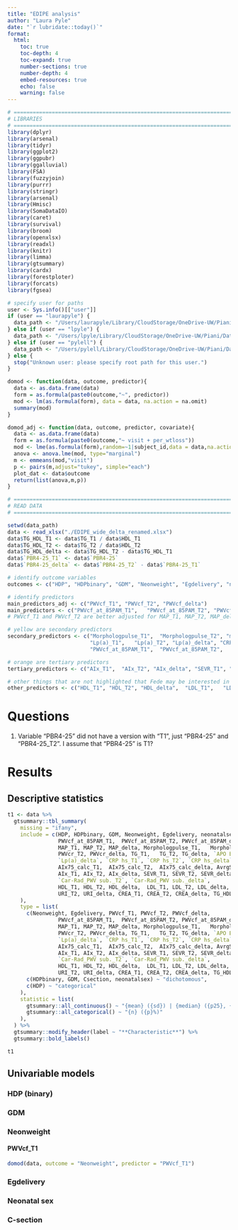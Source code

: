 ```yaml
---
title: "EDIPE analysis"
author: "Laura Pyle"
date: "`r lubridate::today()`"
format: 
  html:
    toc: true
    toc-depth: 4
    toc-expand: true
    number-sections: true
    number-depth: 4
    embed-resources: true
    echo: false
    warning: false
---
```


```r
# =============================================================================
# LIBRARIES
# =============================================================================
library(dplyr)
library(arsenal)
library(tidyr)
library(ggplot2)
library(ggpubr)
library(ggalluvial)
library(FSA)
library(fuzzyjoin)
library(purrr)
library(stringr)
library(arsenal)
library(Hmisc)
library(SomaDataIO)
library(caret)
library(survival)
library(broom)
library(openxlsx)
library(readxl)
library(knitr)
library(limma)
library(gtsummary)
library(cardx)
library(forestploter)
library(forcats)
library(fgsea)

# specify user for paths
user <- Sys.info()[["user"]]
if (user == "laurapyle") {
  data_path <- "/Users/laurapyle/Library/CloudStorage/OneDrive-UW/Piani/Data_raw"
} else if (user == "lpyle") {
  data_path <- "/Users/lpyle/Library/CloudStorage/OneDrive-UW/Piani/Data_raw"
} else if (user == "pylell") {
  data_path <- "/Users/pylell/Library/CloudStorage/OneDrive-UW/Piani/Data_raw"
} else {
  stop("Unknown user: please specify root path for this user.")
}


```

```r
domod <- function(data, outcome, predictor){
  data <- as.data.frame(data)
  form = as.formula(paste0(outcome,"~", predictor))
  mod <- lm(as.formula(form), data = data, na.action = na.omit)
  summary(mod)
}

domod_adj <- function(data, outcome, predictor, covariate){
  data <- as.data.frame(data)
  form = as.formula(paste0(outcome,"~ visit + per_wtloss"))
  mod <- lme(as.formula(form),random=~1|subject_id,data = data,na.action = na.omit, correlation = corCompSymm(form = ~1|subject_id))
  anova <- anova.lme(mod, type="marginal")
  m <- emmeans(mod,"visit")
  p <- pairs(m,adjust="tukey", simple="each")
  plot_dat <- data$outcome
  return(list(anova,m,p))
}
```

```r
# =============================================================================
# READ DATA 
# =============================================================================

setwd(data_path)
data <- read_xlsx("./EDIPE_wide_delta_renamed.xlsx")
data$TG_HDL_T1 <- data$TG_T1 / data$HDL_T1
data$TG_HDL_T2 <- data$TG_T2 / data$HDL_T2
data$TG_HDL_delta <- data$TG_HDL_T2 - data$TG_HDL_T1
data$`PBR4-25_T1` <- data$`PBR4-25`
data$`PBR4-25_delta` <- data$`PBR4-25_T2` - data$`PBR4-25_T1`

# identify outcome variables
outcomes <- c("HDP", "HDPbinary", "GDM", "Neonweight", "Egdelivery", "neonatalsex", "Csection")

# identify predictors
main_predictors_adj <- c("PWVcf_T1", "PWVcf_T2", "PWVcf_delta")
main_predictors <- c("PWVcf_at_85PAM_T1",	"PWVcf_at_85PAM_T2", "PWVcf_at_85PAM_delta", "PBR4-25_T1", "PBR4-25_T2", "PBR4-25_delta")
# PWVcf_T1 and PWVcf_T2 are better adjusted for MAP_T1, MAP_T2, MAP_delta

# yellow are secondary predictors
secondary_predictors <- c("Morphologpulse_T1",	"Morphologpulse_T2", "morphologypulse_delta", "PWVcr_T1",	"PWVcr_T2", "PWVcr_delta", "TG_T1",	"TG_T2", "TG_delta", "APO B_T1",	"APO B_T2", "APO B_delta",	
                          "Lp(a)_T1",	"Lp(a)_T2", "Lp(a)_delta", "CRP hs_T1",	"CRP hs_T2", "CRP hs_delta",
                          "PWVcf_at_85PAM_T1",	"PWVcf_at_85PAM_T2",	"PWVcf_at_85PAM_delta", "AIx75_calc_T1",	"AIx75_calc_T2",	"AIx75_calc_delta", "AvrgSBPsitting_T1",	"AvrgSBPsitting_T2", "AvrgSBPsitting_delta")

# orange are tertiary predictors
tertiary_predictors <- c("AIx_T1",	"AIx_T2", "AIx_delta", "SEVR_T1", "SEVR_T2", "SEVR_delta", "Vasc.Age_T1",	"Vasc.Age_T2", "Vasc.Age_delta", "Car-Rad_PWV sub._T1",	"Car-Rad_PWV sub._T2", "Car-Rad_PWV sub._delta")

# other things that are not highlighted that Fede may be interested in are lipid profile, serum uric acid, serum creatinine ratio, TG/HDL ratio
other_predictors <- c("HDL_T1",	"HDL_T2", "HDL_delta",	"LDL_T1",	"LDL_T2", "LDL_delta", "HDL_T1",	"HDL_T2", "HDL_delta",	"LDL_T1", "LDL_T2", "LDL_delta", "URI_T1", "URI_T2", "URI_delta", "CREA_T1", 'CREA_T2', 'CREA_delta', 'TG_HDL_T1', "TG_HDL_T2", "TG_HDL_delta")

```

# Questions

1) Variable "PBR4-25" did not have a version with "T1", just "PBR4-25" and "PBR4-25_T2". I assume that "PBR4-25" is T1?

# Results

## Descriptive statistics

```r
t1 <- data %>%
  gtsummary::tbl_summary(
    missing = "ifany",
    include = c(HDP, HDPbinary, GDM, Neonweight, Egdelivery, neonatalsex, Csection, PWVcf_T1, PWVcf_T2, PWVcf_delta,
                PWVcf_at_85PAM_T1,	PWVcf_at_85PAM_T2, PWVcf_at_85PAM_delta, `PBR4-25_T1`, `PBR4-25_T2`, `PBR4-25_delta`, 
                MAP_T1, MAP_T2, MAP_delta, Morphologpulse_T1,	Morphologpulse_T2, morphologypulse_delta, PWVcr_T1,	
                PWVcr_T2, PWVcr_delta, TG_T1,	TG_T2, TG_delta, `APO B_T1`, `APO B_T2`, `APO B_delta`, `Lp(a)_T1`,	`Lp(a)_T2`,  
                `Lp(a)_delta`, `CRP hs_T1`,	`CRP hs_T2`, `CRP hs_delta`, PWVcf_at_85PAM_T1,	PWVcf_at_85PAM_T2,	PWVcf_at_85PAM_delta, 
                AIx75_calc_T1,	AIx75_calc_T2,	AIx75_calc_delta, AvrgSBPsitting_T1,	AvrgSBPsitting_T2, AvrgSBPsitting_delta,
                AIx_T1,	AIx_T2, AIx_delta, SEVR_T1, SEVR_T2, SEVR_delta, Vasc.Age_T1,	Vasc.Age_T2, Vasc.Age_delta, `Car-Rad_PWV sub._T1`,	
                `Car-Rad_PWV sub._T2`, `Car-Rad_PWV sub._delta`,
                HDL_T1,	HDL_T2, HDL_delta,	LDL_T1,	LDL_T2, LDL_delta, HDL_T1,	HDL_T2, HDL_delta,	LDL_T1, LDL_T2, LDL_delta, URI_T1, 
                URI_T2, URI_delta, CREA_T1, CREA_T2, CREA_delta, TG_HDL_T1, TG_HDL_T2, TG_HDL_delta
    ),
    type = list(
      c(Neonweight, Egdelivery, PWVcf_T1, PWVcf_T2, PWVcf_delta,
                PWVcf_at_85PAM_T1,	PWVcf_at_85PAM_T2, PWVcf_at_85PAM_delta, `PBR4-25_T1`, `PBR4-25_T2`, `PBR4-25_delta`, 
                MAP_T1, MAP_T2, MAP_delta, Morphologpulse_T1,	Morphologpulse_T2, morphologypulse_delta, PWVcr_T1,	
                PWVcr_T2, PWVcr_delta, TG_T1,	TG_T2, TG_delta, `APO B_T1`, `APO B_T2`, `APO B_delta`, `Lp(a)_T1`,	`Lp(a)_T2`,  
                `Lp(a)_delta`, `CRP hs_T1`,	`CRP hs_T2`, `CRP hs_delta`, PWVcf_at_85PAM_T1,	PWVcf_at_85PAM_T2,	PWVcf_at_85PAM_delta, 
                AIx75_calc_T1,	AIx75_calc_T2,	AIx75_calc_delta, AvrgSBPsitting_T1,	AvrgSBPsitting_T2, AvrgSBPsitting_delta,
                AIx_T1,	AIx_T2, AIx_delta, SEVR_T1, SEVR_T2, SEVR_delta, Vasc.Age_T1,	Vasc.Age_T2, Vasc.Age_delta, `Car-Rad_PWV sub._T1`,	
                `Car-Rad_PWV sub._T2`, `Car-Rad_PWV sub._delta`,
                HDL_T1,	HDL_T2, HDL_delta,	LDL_T1,	LDL_T2, LDL_delta, HDL_T1,	HDL_T2, HDL_delta,	LDL_T1, LDL_T2, LDL_delta, URI_T1, 
                URI_T2, URI_delta, CREA_T1, CREA_T2, CREA_delta, TG_HDL_T1, TG_HDL_T2, TG_HDL_delta) ~ "continuous",
      c(HDPbinary, GDM, Csection, neonatalsex) ~ "dichotomous",
      c(HDP) ~ "categorical"
    ),
    statistic = list(
      gtsummary::all_continuous() ~ "{mean} ({sd}) | {median} ({p25}, {p75})",
      gtsummary::all_categorical() ~ "{n} ({p}%)"
    ),
  ) %>%
  gtsummary::modify_header(label ~ "**Characteristic**") %>%
  gtsummary::bold_labels()
```

```r
t1
```

## Univariable models

### HDP (binary)

### GDM

### Neonweight

#### PWVcf_T1

```r
domod(data, outcome = "Neonweight", predictor = "PWVcf_T1")
```

### Egdelivery

### Neonatal sex

### C-section
